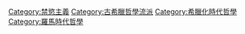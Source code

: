{{Category main|犬儒學派}}

[[Category:禁慾主義|Category:禁慾主義]]
[[Category:古希臘哲學流派|Category:古希臘哲學流派]]
[[Category:希臘化時代哲學|Category:希臘化時代哲學]]
[[Category:羅馬時代哲學|Category:羅馬時代哲學]]